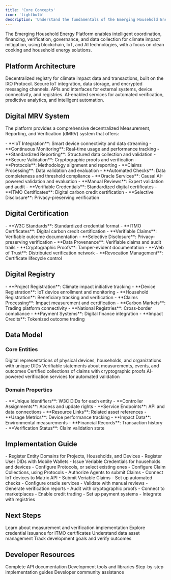```yaml
---
title: 'Core Concepts'
icon: 'lightbulb'
description: 'Understand the fundamentals of the Emerging Household Energy Platform'
---
```


<Tip>
The Emerging Household Energy Platform enables intelligent coordination, financing, verification, governance, and data collection for climate impact mitigation, using blockchain, IoT, and AI technologies, with a focus on clean cooking and household energy solutions.
</Tip>

## Platform Architecture

<CardGroup>

<Card title="Impact Hub Blockchain" icon="cube" href="articles/ixo-blockchain">
  Decentralized registry for climate impact data and transactions, built on the IXO Protocol.
</Card>

<Card title="Encrypted Data Matrix" icon="database" href="articles/ixo-matrix">
  Secure IoT integration, data storage, and encrypted messaging channels.
</Card>

<Card title="Integration Services" icon="plug" href="articles/ixo-integrations">
  APIs and interfaces for external systems, device connectivity, and registries.
</Card>

<Card title="Intelligent Oracles" icon="sparkles">
  AI-enabled services for automated verification, predictive analytics, and intelligent automation.
</Card>

</CardGroup>

## Digital MRV System

The platform provides a comprehensive decentralized Measurement, Reporting, and Verification (dMRV) system that offers:

<AccordionGroup>

<Accordion title="Real-Time Monitoring">
- **IoT Integration**: Smart device connectivity and data streaming
- **Continuous Monitoring**: Real-time usage and performance tracking
- **Standardized Reporting**: Structured data collection and validation
- **Secure Validation**: Cryptographic proofs and verification
</Accordion>

<Accordion title="Automated Verification">
- **Protocols**: Methodology alignment and reporting
- **Claims Processing**: Data validation and evaluation
- **Automated Checks**: Data completeness and threshold compliance
- **Oracle Services**: Causal AI-powered validation and evaluation
- **Manual Reviews**: Expert validation and audit
</Accordion>

<Accordion title="Digital Certification">
- **Verifiable Credentials**: Standardized digital certificates
- **ITMO Certificates**: Digital carbon credit certification
- **Selective Disclosure**: Privacy-preserving verification
</Accordion>

</AccordionGroup>

## Digital Certification

<AccordionGroup>

<Accordion title="Verifiable Credentials">
- **W3C Standards**: Standardized credential format
- **ITMO Certificates**: Digital carbon credit certification
- **Verifiable Claims**: Verifiable outcome documentation
- **Selective Disclosure**: Privacy-preserving verification
</Accordion>

<Accordion title="Trust Framework">
- **Data Provenance**: Verifiable claims and audit trails
- **Cryptographic Proofs**: Tamper-evident documentation
- **Web of Trust**: Distributed verification network
- **Revocation Management**: Certificate lifecycle control
</Accordion>

</AccordionGroup>

## Digital Registry

<AccordionGroup>

<Accordion title="Asset Management">
- **Project Registration**: Climate impact initiative tracking
- **Device Registration**: IoT device enrollment and monitoring
- **Household Registration**: Beneficiary tracking and verification
- **Claims Processing**: Impact measurement and certification
</Accordion>

<Accordion title="Market Integration">
- **Carbon Markets**: Trading platform connectivity
- **National Registries**: Cross-border compliance
- **Payment Systems**: Digital finance integration
- **Impact Credits**: Tokenized outcome trading
</Accordion>

</AccordionGroup>

## Data Model

### Core Entities

<CardGroup>

<Card title="Cognitive Digital Twins" icon="brain">
  Digital representations of physical devices, households, and organizations with unique DIDs
</Card>

<Card title="Claims" icon="file-signature">
  Verifiable statements about measurements, events, and outcomes
</Card>

<Card title="Credentials" icon="certificate">
  Certified collections of claims with cryptographic proofs
</Card>

<Card title="Oracles" icon="sparkles">
  AI-powered verification services for automated validation
</Card>

</CardGroup>

### Domain Properties

<AccordionGroup>

<Accordion title="Domain Configuration">
- **Unique Identifiers**: W3C DIDs for each entity
- **Controller Assignments**: Access and update rights
- **Service Endpoints**: API and data connections
- **Resource Links**: Related asset references
</Accordion>

<Accordion title="Data Management">
- **Usage Metrics**: Device performance tracking
- **Impact Data**: Environmental measurements
- **Financial Records**: Transaction history
- **Verification Status**: Claim validation state
</Accordion>

</AccordionGroup>

## Implementation Guide

<AccordionGroup title="Implementation Steps" icon="list-check">
<Accordion title="Domain Setup">
<Steps>
- Register Entity Domains for Projects, Households, and Devices
- Register User DIDs with Mobile Wallets
- Issue Veriable Credentials for households and devices
- Configure Protocols, or select existing ones
</Steps>
</Accordion>

<Accordion title="Data Collection">
<Steps>
- Configure Claim Collections, using Protocols
- Authorize Agents to submit Claims
- Connect IoT devices to Matrix API
- Submit Veriable Claims
</Steps>
</Accordion>

<Accordion title="Verification Process">
<Steps>
- Set up automated checks
- Configure oracle services
- Validate with manual reviews
- Generate verification reports
- Audit with cryptographic proofs
</Steps>
</Accordion>

<Accordion title="Market Integration">
<Steps>
- Connect to marketplaces
- Enable credit trading
- Set up payment systems
- Integrate with registries

</Steps>
</Accordion>
</AccordionGroup>

## Next Steps

<CardGroup>

<Card title="Digital MRV" icon="chart-line" href="/platforms/Emerging/dmrv">
  Learn about measurement and verification implementation
</Card>

<Card title="Digital Certification" icon="certificate" href="/platforms/Emerging/digital-certification">
  Explore credential issuance for ITMO certificates
</Card>

<Card title="Digital Registry" icon="database" href="/platforms/Emerging/registry">
  Understand data asset management
</Card>

<Card title="SDG Monitoring" icon="globe" href="/platforms/Emerging/sdg-monitoring">
  Track development goals and verify outcomes
</Card>

</CardGroup>

## Developer Resources

<CardGroup>

<Card title="API Reference" icon="code" href="/api-docs/emerging-api/emerging-api">
  Complete API documentation
</Card>

<Card title="SDKs" icon="box" href="/spatial-web-stack/spatial-web-sdks">
  Development tools and libraries
</Card>

<Card title="Tutorials" icon="graduation-cap" href="/guides/dev/introduction">
  Step-by-step implementation guides
</Card>

<Card title="Support" icon="headset" href="https://ixofoundation.slack.com/archives/C04UERAUHQT">
  Developer community assistance
</Card>

</CardGroup>

